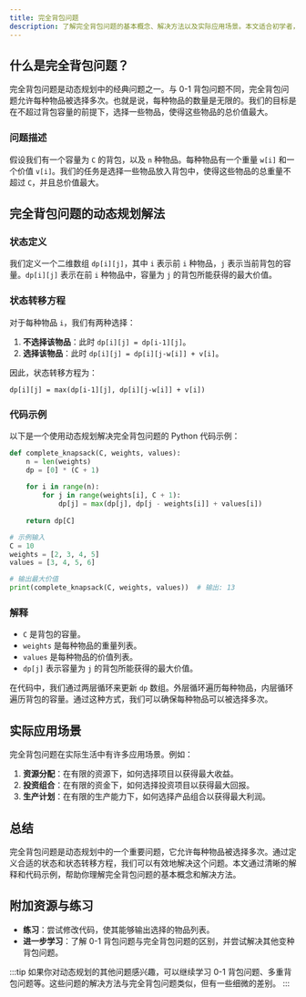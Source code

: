 ```yaml
---
title: 完全背包问题
description: 了解完全背包问题的基本概念、解决方法以及实际应用场景。本文适合初学者，通过清晰的解释和代码示例帮助你掌握动态规划中的完全背包问题。
---
```


## 什么是完全背包问题？

完全背包问题是动态规划中的经典问题之一。与 0-1 背包问题不同，完全背包问题允许每种物品被选择多次。也就是说，每种物品的数量是无限的。我们的目标是在不超过背包容量的前提下，选择一些物品，使得这些物品的总价值最大。

### 问题描述

假设我们有一个容量为 `C` 的背包，以及 `n` 种物品。每种物品有一个重量 `w[i]` 和一个价值 `v[i]`。我们的任务是选择一些物品放入背包中，使得这些物品的总重量不超过 `C`，并且总价值最大。

## 完全背包问题的动态规划解法

### 状态定义

我们定义一个二维数组 `dp[i][j]`，其中 `i` 表示前 `i` 种物品，`j` 表示当前背包的容量。`dp[i][j]` 表示在前 `i` 种物品中，容量为 `j` 的背包所能获得的最大价值。

### 状态转移方程

对于每种物品 `i`，我们有两种选择：

1. **不选择该物品**：此时 `dp[i][j] = dp[i-1][j]`。
2. **选择该物品**：此时 `dp[i][j] = dp[i][j-w[i]] + v[i]`。

因此，状态转移方程为：

```
dp[i][j] = max(dp[i-1][j], dp[i][j-w[i]] + v[i])
```

### 代码示例

以下是一个使用动态规划解决完全背包问题的 Python 代码示例：

```python
def complete_knapsack(C, weights, values):
    n = len(weights)
    dp = [0] * (C + 1)
    
    for i in range(n):
        for j in range(weights[i], C + 1):
            dp[j] = max(dp[j], dp[j - weights[i]] + values[i])
    
    return dp[C]

# 示例输入
C = 10
weights = [2, 3, 4, 5]
values = [3, 4, 5, 6]

# 输出最大价值
print(complete_knapsack(C, weights, values))  # 输出: 13
```

### 解释

- `C` 是背包的容量。
- `weights` 是每种物品的重量列表。
- `values` 是每种物品的价值列表。
- `dp[j]` 表示容量为 `j` 的背包所能获得的最大价值。

在代码中，我们通过两层循环来更新 `dp` 数组。外层循环遍历每种物品，内层循环遍历背包的容量。通过这种方式，我们可以确保每种物品可以被选择多次。

## 实际应用场景

完全背包问题在实际生活中有许多应用场景。例如：

1. **资源分配**：在有限的资源下，如何选择项目以获得最大收益。
2. **投资组合**：在有限的资金下，如何选择投资项目以获得最大回报。
3. **生产计划**：在有限的生产能力下，如何选择产品组合以获得最大利润。

## 总结

完全背包问题是动态规划中的一个重要问题，它允许每种物品被选择多次。通过定义合适的状态和状态转移方程，我们可以有效地解决这个问题。本文通过清晰的解释和代码示例，帮助你理解完全背包问题的基本概念和解决方法。

## 附加资源与练习

- **练习**：尝试修改代码，使其能够输出选择的物品列表。
- **进一步学习**：了解 0-1 背包问题与完全背包问题的区别，并尝试解决其他变种背包问题。

:::tip
如果你对动态规划的其他问题感兴趣，可以继续学习 0-1 背包问题、多重背包问题等。这些问题的解决方法与完全背包问题类似，但有一些细微的差别。
:::